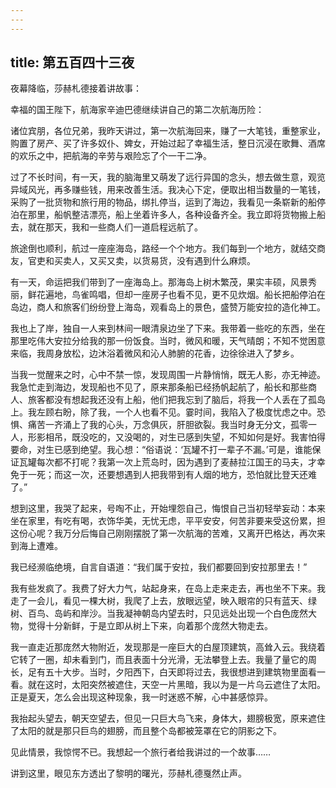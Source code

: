 ```yaml
---
---
---
```

title: 第五百四十三夜
---






夜幕降临，莎赫札德接着讲故事：





幸福的国王陛下，航海家辛迪巴德继续讲自己的第二次航海历险：

诸位宾朋，各位兄弟，我昨天讲过，第一次航海回来，赚了一大笔钱，重整家业，购置了房产、买了许多奴仆、婢女，开始过起了幸福生活，整日沉浸在歌舞、酒席的欢乐之中，把航海的辛劳与艰险忘了个一干二净。

过了不长时间，有一天，我的脑海里又萌发了远行异国的念头，想去做生意，观览异域风光，再多赚些钱，用来改善生活。我决心下定，便取出相当数量的一笔钱，采购了一批货物和旅行用的物品，绑扎停当，运到了海边，我看见一条崭新的船停泊在那里，船帆整洁漂亮，船上坐着许多人，各种设备齐全。我立即将货物搬上船去，就在那天，我和一些商人们一道启程远航了。

旅途倒也顺利，航过一座座海岛，路经一个个地方。我们每到一个地方，就结交商友，官吏和买卖人，又买又卖，以货易货，没有遇到什么麻烦。

有一天，命运把我们带到了一座海岛上。那海岛上树木繁茂，果实丰硕，风景秀丽，鲜花遍地，鸟雀鸣唱，但却一座房子也看不见，更不见炊烟。船长把船停泊在岛边，商人和旅客们纷纷登上海岛，观看岛上的景色，盛赞万能安拉的造化神工。

我也上了岸，独自一人来到林间一眼清泉边坐了下来。我带着一些吃的东西，坐在那里吃伟大安拉分给我的那一份饭食。当时，微风和暖，天气晴朗；不知不觉困意来临，我周身放松，边沐浴着微风和沁人肺腑的花香，边徐徐进入了梦乡。

当我一觉醒来之时，心中不禁一惊，发现周围一片静悄悄，既无人影，亦无神迹。我急忙走到海边，发现船也不见了，原来那条船已经扬帆起航了，船长和那些商人、旅客都没有想起我还没有上船，他们把我忘到了脑后，将我一个人丢在了孤岛上。我左顾右盼，除了我，一个人也看不见。霎时间，我陷入了极度忧虑之中。恐惧、痛苦一齐涌上了我的心头，万念俱灰，肝胆欲裂。我当时身无分文，孤零一人，形影相吊，既没吃的，又没喝的，对生已感到失望，不知如何是好。我害怕得要命，对生已感到绝望。我心想：“俗语说：‘瓦罐不打一辈子不漏。’可是，谁能保证瓦罐每次都不打呢？我第一次上荒岛时，因为遇到了麦赫拉江国王的马夫，才幸免于一死；而这一次，还要想遇到人把我带到有人烟的地方，恐怕就比登天还难了。”

想到这里，我哭了起来，号啕不止，开始埋怨自己，悔恨自己当初轻举妄动：本来坐在家里，有吃有喝，衣饰华美，无忧无虑，平平安安，何苦非要来受这份累，担这份心呢？我万分后悔自己刚刚摆脱了第一次航海的苦难，又离开巴格达，再次来到海上遭难。

我已经濒临绝境，自言自语道：“我们属于安拉，我们都要回到安拉那里去！”

我有些发疯了。我费了好大力气，站起身来，在岛上走来走去，再也坐不下来。我走了一会儿，看见一棵大树，我爬了上去，放眼远望，映入眼帘的只有蓝天、绿树、百鸟、岛屿和岸沙。当我凝神朝岛内望去时，只见远处出现一个白色庞然大物，觉得十分新鲜，于是立即从树上下来，向着那个庞然大物走去。

我一直走近那庞然大物附近，发现那是一座巨大的白屋顶建筑，高耸入云。我绕着它转了一圈，却未看到门，而且表面十分光滑，无法攀登上去。我量了量它的周长，足有五十大步。当时，夕阳西下，白天即将过去，我很想进到建筑物里面看一看。就在这时，太阳突然被遮住，天空一片黑暗，我以为是一片乌云遮住了太阳。正是夏天，怎么会出现这种现象，我一时迷惑不解，心中甚感惊异。

我抬起头望去，朝天空望去，但见一只巨大鸟飞来，身体大，翅膀极宽，原来遮住了太阳的就是那只巨鸟的翅膀，而且整个岛都被笼罩在它的阴影之下。

见此情景，我惊愕不已。我想起一个旅行者给我讲过的一个故事……





讲到这里，眼见东方透出了黎明的曙光，莎赫札德戛然止声。